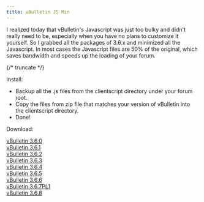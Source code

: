 ```yaml
---
title: vBulletin JS Min
---
```

I realized today that vBulletin's Javascript was just too bulky and didn't really need to be, especially when you have no plans to customize it yourself. So I grabbed all the packages of 3.6.x and minimized all the Javascript. In most cases the Javascript files are 50% of the original, which saves bandwidth and speeds up the loading of your forum.

{/* truncate */}

Install:  

- Backup all the .js files from the clientscript directory under your forum root.
- Copy the files from zip file that matches your version of vBulletin into the clientscript directory.
- Done!

Download:  

[vBulletin 3.6.0](pathname:///downloads/clientscript_3.6.0_min.zip)  
[vBulletin 3.6.1](pathname:///downloads/clientscript_3.6.1_min.zip)  
[vBulletin 3.6.2](pathname:///downloads/clientscript_3.6.2_min.zip)  
[vBulletin 3.6.3](pathname:///downloads/clientscript_3.6.3_min.zip)  
[vBulletin 3.6.4](pathname:///downloads/clientscript_3.6.4_min.zip)  
[vBulletin 3.6.5](pathname:///downloads/clientscript_3.6.5_min.zip)  
[vBulletin 3.6.6](pathname:///downloads/clientscript_3.6.6_min.zip)  
[vBulletin 3.6.7PL1](pathname:///downloads/clientscript_3.6.7PL1_min.zip)  
[vBulletin 3.6.8](pathname:///downloads/clientscript_3.6.8_min.zip)

